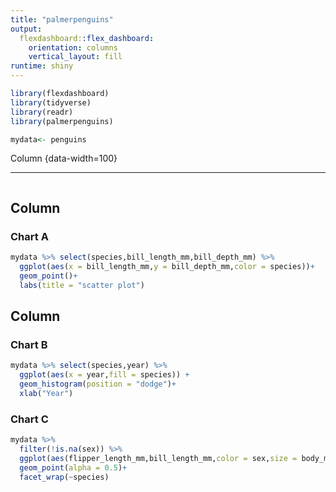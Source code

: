 ```yaml
---
title: "palmerpenguins"
output: 
  flexdashboard::flex_dashboard:
    orientation: columns
    vertical_layout: fill
runtime: shiny
---
```


```r
library(flexdashboard)
library(tidyverse)
library(readr)
library(palmerpenguins)

mydata<- penguins

```


Column {data-width=100}

-----------------------------------------------------------------------

```r
```


Column {data-width=400}
-----------------------------------------------------------------------

### Chart A

```r
mydata %>% select(species,bill_length_mm,bill_depth_mm) %>% 
  ggplot(aes(x = bill_length_mm,y = bill_depth_mm,color = species))+
  geom_point()+
  labs(title = "scatter plot")
```

Column {data-width=400}
-----------------------------------------------------------------------

### Chart B

```r

mydata %>% select(species,year) %>% 
  ggplot(aes(x = year,fill = species)) +
  geom_histogram(position = "dodge")+
  xlab("Year")
```

### Chart C

```r

mydata %>% 
  filter(!is.na(sex)) %>% 
  ggplot(aes(flipper_length_mm,bill_length_mm,color = sex,size = body_mass_g))+
  geom_point(alpha = 0.5)+
  facet_wrap(~species)

```

